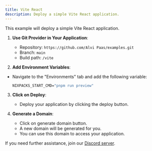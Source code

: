 ```yaml
---
title: Vite React
description: Deploy a simple Vite React application.
---
```


This example will deploy a simple Vite React application.

1. **Use Git Provider in Your Application**:

   - Repository: `https://github.com/Alvi Paas/examples.git`
   - Branch: `main`
   - Build path: `/vite`

2. **Add Environment Variables**:

- Navigate to the "Environments" tab and add the following variable:
  ```cmd
  NIXPACKS_START_CMD="pnpm run preview"
  ```

3. **Click on Deploy**:

   - Deploy your application by clicking the deploy button.

4. **Generate a Domain**:
   - Click on generate domain button.
   - A new domain will be generated for you.
   - You can use this domain to access your application.

If you need further assistance, join our [Discord server](https://discord.com/invite/2tBnJ3jDJc).
